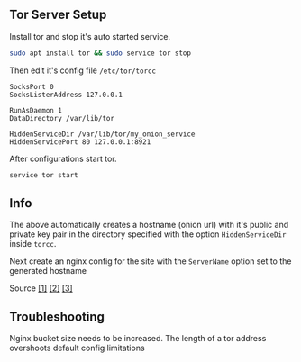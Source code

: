 ## Tor Server Setup

Install tor and stop it's auto started service.

``` bash
sudo apt install tor && sudo service tor stop
```


Then edit it's config file `/etc/tor/torcc`

``` nginx
SocksPort 0
SocksListerAddress 127.0.0.1

RunAsDaemon 1
DataDirectory /var/lib/tor

HiddenServiceDir /var/lib/tor/my_onion_service
HiddenServicePort 80 127.0.0.1:8921
```

After configurations start tor.

``` bash
service tor start
```

## Info

The above automatically creates a hostname (onion url) with it's public and private key pair in the directory specified with the option `HiddenServiceDir` inside `torcc`.

Next create an nginx config for the site with the `ServerName` option set to the generated hostname

Source [[1]](https://www.bentasker.co.uk/documentation/linux/307-building-a-tor-hidden-service-from-scratch-part-1) [[2]](https://2019.www.torproject.org/docs/tor-onion-service) [[3]](https://github.com/alecmuffett/the-onion-diaries/blob/master/basic-production-onion-server.md)


## <Red>Troubleshooting</Red>

Nginx bucket size needs to be increased. The length of a tor address overshoots default config limitations

